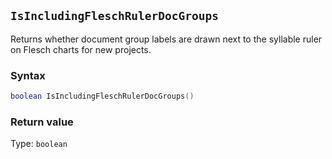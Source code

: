 ::: {.minipage data-latex="{\textwidth}"}
## `IsIncludingFleschRulerDocGroups`

Returns whether document group labels are drawn next to the syllable ruler on Flesch charts for new projects.

### Syntax {-}

``` .lua
boolean IsIncludingFleschRulerDocGroups()
```

### Return value {-}

Type: `boolean`
:::
